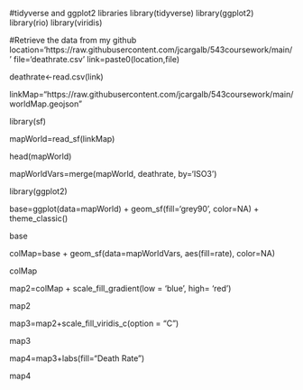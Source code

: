 #tidyverse and ggplot2 libraries
library(tidyverse)
library(ggplot2)
library(rio)
library(viridis)

#Retrieve the data from my github
location='https://raw.githubusercontent.com/jcargalb/543coursework/main/'
file='deathrate.csv'
link=paste0(location,file)

deathrate<-read.csv(link)

linkMap="https://raw.githubusercontent.com/jcargalb/543coursework/main/worldMap.geojson" 

library(sf)
                           
mapWorld=read_sf(linkMap)

head(mapWorld)

mapWorldVars=merge(mapWorld, deathrate, by='ISO3')

library(ggplot2)

base=ggplot(data=mapWorld) + geom_sf(fill='grey90',
                                     color=NA) + theme_classic()
                                     
base

colMap=base + geom_sf(data=mapWorldVars,
                       aes(fill=rate),
                       color=NA)
                       
colMap

map2=colMap + scale_fill_gradient(low = 'blue',
                             high= 'red')

map2

map3=map2+scale_fill_viridis_c(option = "C")

map3

map4=map3+labs(fill="Death Rate")

map4